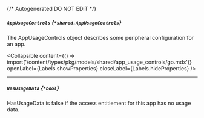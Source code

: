 {/* Autogenerated DO NOT EDIT  */}

##### `AppUsageControls` *{`*shared.AppUsageControls`}*
The AppUsageControls object describes some peripheral configuration for an app.

<Collapsible content={() => import('/content/types/pkg/models/shared/app_usage_controls/go.mdx')} openLabel={Labels.showProperties} closeLabel={Labels.hideProperties} />


---
##### `HasUsageData` *{`*bool`}*
HasUsageData is false if the access entitlement for this app has no usage data.


